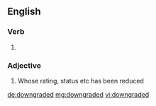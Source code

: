 ==English==

===Verb===
{{head|en}}

# {{en-past of|downgrade}}

===Adjective===
{{en-adj}}

# Whose rating, status etc has been reduced

[[de:downgraded]]
[[mg:downgraded]]
[[vi:downgraded]]
